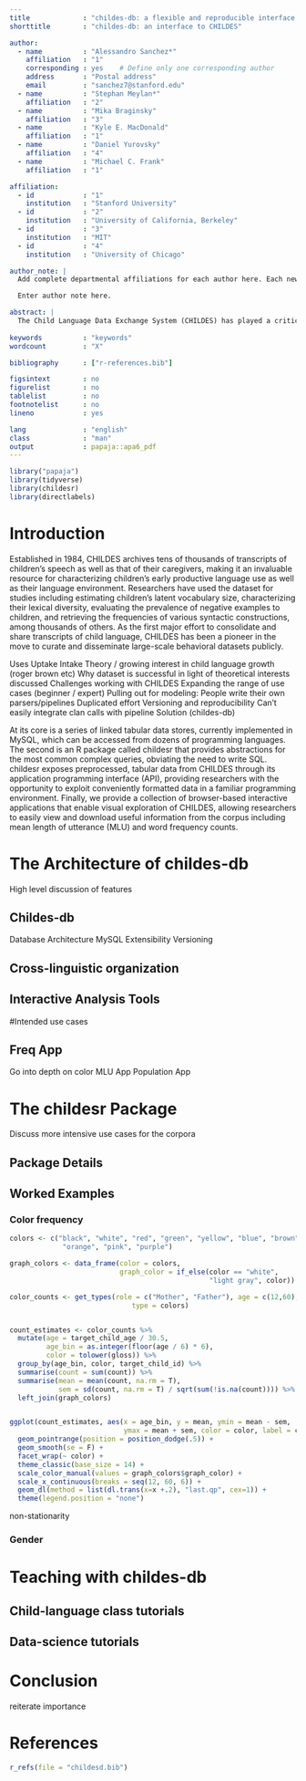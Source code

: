 ```yaml
---
title             : "childes-db: a flexible and reproducible interface to the Child Language Data Exchange System"
shorttitle        : "childes-db: an interface to CHILDES"

author: 
  - name          : "Alessandro Sanchez*"
    affiliation   : "1"
    corresponding : yes    # Define only one corresponding author
    address       : "Postal address"
    email         : "sanchez7@stanford.edu"
  - name          : "Stephan Meylan*"
    affiliation   : "2"
  - name          : "Mika Braginsky"
    affiliation   : "3"
  - name          : "Kyle E. MacDonald"
    affiliation   : "1"
  - name          : "Daniel Yurovsky"
    affiliation   : "4"
  - name          : "Michael C. Frank"
    affiliation   : "1"

affiliation:
  - id            : "1"
    institution   : "Stanford University"
  - id            : "2"
    institution   : "University of California, Berkeley"
  - id            : "3"
    institution   : "MIT"
  - id            : "4"
    institution   : "University of Chicago"

author_note: |
  Add complete departmental affiliations for each author here. Each new line herein must be indented, like this line.

  Enter author note here.

abstract: |
  The Child Language Data Exchange System (CHILDES) has played a critical role in research on child language development. However, traditional methods of inquiry into the data have often relied on a command line interface to extract developmental indices or custom parsers to extract data for computational modeling. Now, advances in open-source software allow for novel approaches in working with this dataset. We introduce childes-db, a tool that improves data accessibility and usability by offering novel interfaces to CHILDES, including browsable web applications and an R application programming interface.  Along with a versioned infrastructure that facilitates reproduction of past analyses, these interfaces lower barriers to analyzing naturalistic parent-child language, allowing for a wider range of researchers in language and cognitive development to easily leverage “data from beyond the lab” in their work. 
  
keywords          : "keywords"
wordcount         : "X"

bibliography      : ["r-references.bib"]

figsintext        : no
figurelist        : no
tablelist         : no
footnotelist      : no
lineno            : yes

lang              : "english"
class             : "man"
output            : papaja::apa6_pdf
---
```


```r
library("papaja")
library(tidyverse)
library(childesr)
library(directlabels)
```

# Introduction

Established in 1984, CHILDES archives tens of thousands of transcripts of children’s speech as well as that of their caregivers, making it an invaluable resource for characterizing children’s early productive language use as well as their language environment. Researchers have used the dataset for studies including estimating children’s latent vocabulary size, characterizing their lexical diversity, evaluating the prevalence of negative examples to children, and retrieving the frequencies of various syntactic constructions, among thousands of others. As the first major effort to consolidate and share transcripts of child language, CHILDES has been a pioneer in the move to curate and disseminate large-scale behavioral datasets publicly. 

Uses
Uptake
Intake
Theory / growing interest in child language growth (roger brown etc)
Why dataset is successful in light of theoretical interests discussed
Challenges working with CHILDES
Expanding the range of use cases (beginner / expert)
Pulling out for modeling: 
People write their own parsers/pipelines
Duplicated effort
Versioning and reproducibility
Can’t easily integrate clan calls with pipeline
Solution (childes-db)


At its core is a series of linked tabular data stores, currently implemented in MySQL, which can be accessed from dozens of programming languages. The second is an R package called childesr that provides abstractions for the most common complex queries, obviating the need to write SQL. childesr exposes preprocessed, tabular data from CHILDES through its application programming interface (API), providing researchers with the opportunity to exploit conveniently formatted data in a familiar programming environment. Finally, we provide  a collection of browser-based interactive applications that enable visual exploration of CHILDES, allowing researchers to easily view and download useful information from the corpus including mean length of utterance (MLU) and word frequency counts.


# The Architecture of childes-db

High level discussion of features

## Childes-db	

Database Architecture
MySQL
Extensibility
Versioning

## Cross-linguistic organization

## Interactive Analysis Tools

#Intended use cases

## Freq App 
Go into depth on color 
MLU App
Population App

# The childesr Package

Discuss more intensive use cases for the corpora

## Package Details


## Worked Examples

### Color frequency 

```r
colors <- c("black", "white", "red", "green", "yellow", "blue", "brown", 
             "orange", "pink", "purple")

graph_colors <- data_frame(color = colors,
                           graph_color = if_else(color == "white", 
                                                 "light gray", color))

color_counts <- get_types(role = c("Mother", "Father"), age = c(12,60), 
                              type = colors)


count_estimates <- color_counts %>%
  mutate(age = target_child_age / 30.5,
         age_bin = as.integer(floor(age / 6) * 6),
         color = tolower(gloss)) %>%
  group_by(age_bin, color, target_child_id) %>%
  summarise(count = sum(count)) %>%
  summarise(mean = mean(count, na.rm = T),
            sem = sd(count, na.rm = T) / sqrt(sum(!is.na(count)))) %>%
  left_join(graph_colors)


ggplot(count_estimates, aes(x = age_bin, y = mean, ymin = mean - sem, 
                            ymax = mean + sem, color = color, label = color)) + 
  geom_pointrange(position = position_dodge(.5)) + 
  geom_smooth(se = F) +
  facet_wrap(~ color) + 
  theme_classic(base_size = 14) +
  scale_color_manual(values = graph_colors$graph_color) +
  scale_x_continuous(breaks = seq(12, 60, 6)) + 
  geom_dl(method = list(dl.trans(x=x +.2), "last.qp", cex=1)) + 
  theme(legend.position = "none")
```



non-stationarity

### Gender


# Teaching with childes-db

## Child-language class tutorials
## Data-science tutorials

# Conclusion

reiterate importance


\newpage

# References
```r
r_refs(file = "childesd.bib")
```

\setlength{\parindent}{-0.5in}
\setlength{\leftskip}{0.5in}
